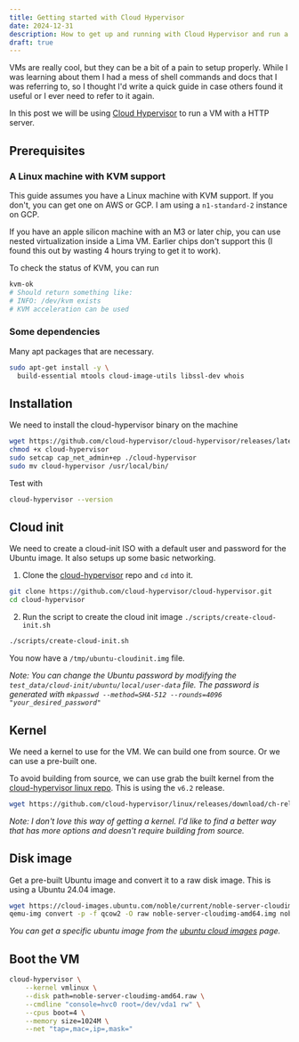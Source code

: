 ```yaml
---
title: Getting started with Cloud Hypervisor
date: 2024-12-31
description: How to get up and running with Cloud Hypervisor and run a VM with a HTTP server
draft: true
---
```


VMs are really cool, but they can be a bit of a pain to setup properly. While I
was learning about them I had a mess of shell commands and docs that I was
referring to, so I thought I'd write a quick guide in case others found it
useful or I ever need to refer to it again.

In this post we will be using [Cloud
Hypervisor](https://github.com/cloud-hypervisor/cloud-hypervisor) to run a VM
with a HTTP server.

## Prerequisites

### A Linux machine with KVM support

This guide assumes you have a Linux machine with KVM support. If you don't, you
can get one on AWS or GCP. I am using a `n1-standard-2` instance on GCP.

If you have an apple silicon machine with an M3 or later chip, you can use
nested virtualization inside a Lima VM. Earlier chips don't support this (I
found this out by wasting 4 hours trying to get it to work).

To check the status of KVM, you can run

```bash
kvm-ok
# Should return something like:
# INFO: /dev/kvm exists
# KVM acceleration can be used
```

### Some dependencies

Many apt packages that are necessary.

```bash
sudo apt-get install -y \
  build-essential mtools cloud-image-utils libssl-dev whois
```

## Installation

We need to install the cloud-hypervisor binary on the machine

```bash
wget https://github.com/cloud-hypervisor/cloud-hypervisor/releases/latest/download/cloud-hypervisor
chmod +x cloud-hypervisor
sudo setcap cap_net_admin+ep ./cloud-hypervisor
sudo mv cloud-hypervisor /usr/local/bin/
```

Test with

```bash
cloud-hypervisor --version
```

## Cloud init

We need to create a cloud-init ISO with a default user and password for the Ubuntu image.
It also setups up some basic networking.

1. Clone the [cloud-hypervisor](https://github.com/cloud-hypervisor/cloud-hypervisor/tree/main) repo and `cd` into it.

```bash
git clone https://github.com/cloud-hypervisor/cloud-hypervisor.git
cd cloud-hypervisor
```

2. Run the script to create the cloud init image `./scripts/create-cloud-init.sh`

```bash
./scripts/create-cloud-init.sh
```

You now have a `/tmp/ubuntu-cloudinit.img` file.

_Note: You can change the Ubuntu password by modifying the
`test_data/cloud-init/ubuntu/local/user-data` file. The password is generated with
`mkpasswd --method=SHA-512 --rounds=4096 "your_desired_password"`_

## Kernel

We need a kernel to use for the VM. We can build one from source. Or we can use
a pre-built one.

To avoid building from source, we can use grab the built kernel from the
[cloud-hypervisor linux repo](https://github.com/cloud-hypervisor/linux). This
is using the `v6.2` release.

```bash
wget https://github.com/cloud-hypervisor/linux/releases/download/ch-release-v6.2-20240908/vmlinux
```

_Note: I don't love this way of getting a kernel. I'd like to find a better way
that has more options and doesn't require building from source._

## Disk image

Get a pre-built Ubuntu image and convert it to a raw disk image. This is using a
Ubuntu 24.04 image.

```bash
wget https://cloud-images.ubuntu.com/noble/current/noble-server-cloudimg-amd64.img
qemu-img convert -p -f qcow2 -O raw noble-server-cloudimg-amd64.img noble-server-cloudimg-amd64.raw
```

_You can get a specific ubuntu image from the [ubuntu cloud
images](https://cloud-images.ubuntu.com/) page._

## Boot the VM

```bash
cloud-hypervisor \
	--kernel vmlinux \
	--disk path=noble-server-cloudimg-amd64.raw \
	--cmdline "console=hvc0 root=/dev/vda1 rw" \
	--cpus boot=4 \
	--memory size=1024M \
	--net "tap=,mac=,ip=,mask="
```
